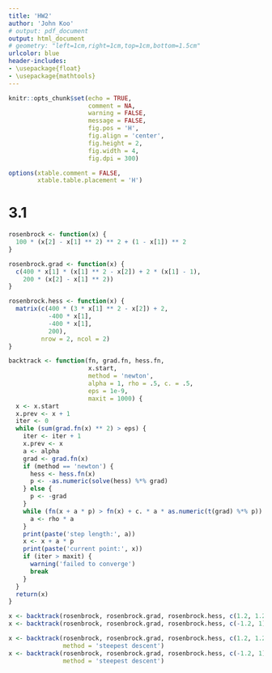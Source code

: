 ```yaml
---
title: 'HW2'
author: 'John Koo'
# output: pdf_document
output: html_document
# geometry: "left=1cm,right=1cm,top=1cm,bottom=1.5cm"
urlcolor: blue
header-includes:
- \usepackage{float}
- \usepackage{mathtools}
---
```


```r
knitr::opts_chunk$set(echo = TRUE, 
                      comment = NA, 
                      warning = FALSE, 
                      message = FALSE, 
                      fig.pos = 'H', 
                      fig.align = 'center', 
                      fig.height = 2, 
                      fig.width = 4, 
                      fig.dpi = 300)

options(xtable.comment = FALSE, 
        xtable.table.placement = 'H')
```

# 3.1

```r
rosenbrock <- function(x) {
  100 * (x[2] - x[1] ** 2) ** 2 + (1 - x[1]) ** 2
}

rosenbrock.grad <- function(x) {
  c(400 * x[1] * (x[1] ** 2 - x[2]) + 2 * (x[1] - 1),
    200 * (x[2] - x[1] ** 2))
}

rosenbrock.hess <- function(x) {
  matrix(c(400 * (3 * x[1] ** 2 - x[2]) + 2, 
           -400 * x[1],
           -400 * x[1],
           200),
         nrow = 2, ncol = 2)
}

backtrack <- function(fn, grad.fn, hess.fn, 
                      x.start, 
                      method = 'newton', 
                      alpha = 1, rho = .5, c. = .5,
                      eps = 1e-9,
                      maxit = 1000) {
  x <- x.start
  x.prev <- x + 1
  iter <- 0
  while (sum(grad.fn(x) ** 2) > eps) {
    iter <- iter + 1
    x.prev <- x
    a <- alpha
    grad <- grad.fn(x)
    if (method == 'newton') {
      hess <- hess.fn(x)
      p <- -as.numeric(solve(hess) %*% grad)
    } else {
      p <- -grad
    }
    while (fn(x + a * p) > fn(x) + c. * a * as.numeric(t(grad) %*% p)) {
      a <- rho * a
    }
    print(paste('step length:', a))
    x <- x + a * p
    print(paste('current point:', x))
    if (iter > maxit) {
      warning('failed to converge')
      break
    }
  }
  return(x)
}
```

```r
x <- backtrack(rosenbrock, rosenbrock.grad, rosenbrock.hess, c(1.2, 1.2))
x <- backtrack(rosenbrock, rosenbrock.grad, rosenbrock.hess, c(-1.2, 1))

x <- backtrack(rosenbrock, rosenbrock.grad, rosenbrock.hess, c(1.2, 1.2),
               method = 'steepest descent')
x <- backtrack(rosenbrock, rosenbrock.grad, rosenbrock.hess, c(-1.2, 1),
               method = 'steepest descent')
```